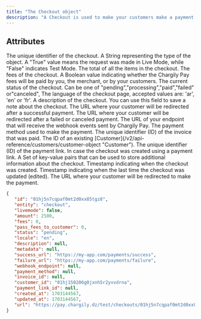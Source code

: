 ```yaml
---
title: "The Checkout object"
description: "A Checkout is used to make your customers make a payment. Each time your customer wants to pay, you have to create a new Checkout."
---
```


## Attributes

<ResponseField name="id" type="string">
   The unique identifier of the checkout.
</ResponseField>

<ResponseField name="entity" type="string">
   A String representing the type of the object.
</ResponseField>

<ResponseField name="livemode" type="boolean">
   A "True" value means the request was made in Live Mode, while "False"
   indicates Test Mode.
</ResponseField>

<ResponseField name="amount" type="integer">
   The total of all the items in the checkout.
</ResponseField>

<ResponseField name="fees" type="integer">
   The fees of the checkout.
</ResponseField>

<ResponseField name="pass_fees_to_customer" type="boolean">
   A Boolean value indicating whether the Chargily Pay fees will be paid by you,
   the merchant, or by your customers.
</ResponseField>

<ResponseField name="status" type="string">
   The current status of the checkout. Can be one of
   "pending","processing","paid","failed" or"canceled",
</ResponseField>

<ResponseField name="locale" type="string">
   The language of the checkout page, accepted values are: 'ar', 'en' or 'fr'.
</ResponseField>

<ResponseField name="description" type="string">
   A description of the checkout. You can use this field to save a note about
   the checkout.
</ResponseField>

<ResponseField name="success_url" type="string">
   The URL where your customer will be redirected after a successful payment.
</ResponseField>

<ResponseField name="failure_url" type="string">
   The URL where your customer will be redirected after a failed or canceled
   payment.
</ResponseField>

<ResponseField name="webhook_endpoint" type="string">
   The URL of your endpoint that will receive the webhook events sent by
   Chargily Pay.
</ResponseField>

<ResponseField name="payment_method" type="nullable, string">
   The payment method used to make the payment.
</ResponseField>

<ResponseField name="invoice_id" type="nullable, string">
   The unique identifier (ID) of the invoice that was paid.
</ResponseField>

<ResponseField name="customer_id" type="nullable, string">
   The ID of an existing [Customer](/v2/api-reference/customers/customer-object "Customer").
</ResponseField>

<ResponseField name="payment_link_id" type="nullable, string">
   The unique identifier (ID) of the payment link. In case the checkout was
   created using a payment link.
</ResponseField>

<ResponseField name="metadata" type="dictionary">
   A Set of key-value pairs that can be used to store additional information
   about the checkout.
</ResponseField>

<ResponseField name="created_at" type="timestamp">
   Timestamp indicating when the checkout was created.
</ResponseField>

<ResponseField name="updated_at" type="timestamp">
   Timestamp indicating when the last time the checkout was updated (edited).
</ResponseField>

<ResponseField name="url" type="string">
   The URL where your customer will be redirected to make the payment.
</ResponseField>

<ResponseExample>

```json The Checkout Object
{
   "id": "01hj5n7cqpaf0mt2d0xx85tgz8",
   "entity": "checkout",
   "livemode": false,
   "amount": 2500,
   "fees": 0,
   "pass_fees_to_customer": 0,
   "status": "pending",
   "locale": "en",
   "description": null,
   "metadata": null,
   "success_url": "https://my-app.com/payments/success",
   "failure_url": "https://my-app.com/payments/failure",
   "webhook_endpoint": null,
   "payment_method": null,
   "invoice_id": null,
   "customer_id": "01hj150206g0jxnh5r2yvvdrna",
   "payment_link_id": null,
   "created_at": 1703144567,
   "updated_at": 1703144567,
   "url": "https://pay.chargily.dz/test/checkouts/01hj5n7cqpaf0mt2d0xx85tgz8/pay",
}
```

</ResponseExample>
